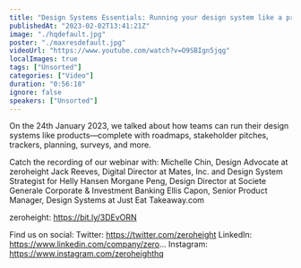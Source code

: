 ```yaml
---
title: "Design Systems Essentials: Running your design system like a product"
publishedAt: "2023-02-02T13:41:21Z"
image: "./hqdefault.jpg"
poster: "./maxresdefault.jpg"
videoUrl: "https://www.youtube.com/watch?v=O9SBIgn5jqg"
localImages: true
tags: ["Unsorted"]
categories: ["Video"]
duration: "0:56:18"
ignore: false
speakers: ["Unsorted"]
---
```


On the 24th January 2023, we talked about how teams can run their design systems like products—complete with roadmaps, stakeholder pitches, trackers, planning, surveys, and more.

Catch the recording of our webinar with:
Michelle Chin, Design Advocate at zeroheight
Jack Reeves, Digital Director at Mates, Inc. and Design System Strategist for Helly Hansen
Morgane Peng, Design Director at Societe Generale Corporate & Investment Banking
Ellis Capon, Senior Product Manager, Design Systems at Just Eat Takeaway.com

zeroheight: https://bit.ly/3DEvORN

Find us on social:
Twitter: https://twitter.com/zeroheight
LinkedIn: https://www.linkedin.com/company/zero...
Instagram: https://www.instagram.com/zeroheighthq
